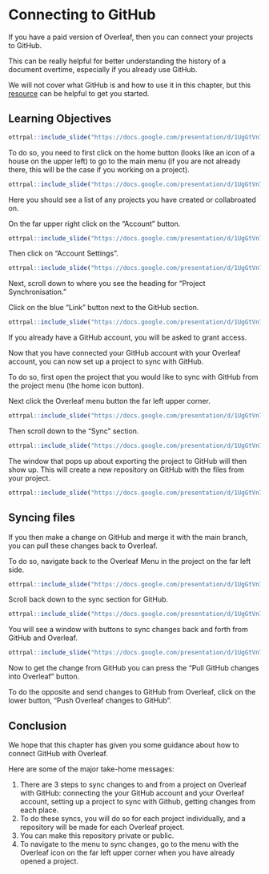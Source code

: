 
# Connecting to GitHub

If you have a paid version of Overleaf, then you can connect your projects to GitHub.

This can be really helpful for better understanding the history of a document overtime, especially if you already use GitHub. 

<div class = "notice">
We will not cover what GitHub is and how to use it in this chapter, but this [resource](https://jhudatascience.org/Reproducibility_in_Cancer_Informatics/making-your-project-open-source-with-github.html) can be helpful to get you started. 
</div>


## Learning Objectives

```r
ottrpal::include_slide("https://docs.google.com/presentation/d/1UgGtVn7RsqdQ4pJxDk_dueSyREHcH-uWTNAT27E2mG8/edit#slide=id.g1cfb6c6ff1d_0_64")
```

To do so, you need to first click on the home button (looks like an icon of a house on the upper left) to go to the main menu (if you are not already there, this will be the case if you working on a project).

```r
ottrpal::include_slide("https://docs.google.com/presentation/d/1UgGtVn7RsqdQ4pJxDk_dueSyREHcH-uWTNAT27E2mG8/edit#slide=id.g1cfb6c6ff1d_0_0")
```





Here you should see a list of any projects you have created or collabroated on. 

On the far upper right click on the "Account" button. 

```r
ottrpal::include_slide("https://docs.google.com/presentation/d/1UgGtVn7RsqdQ4pJxDk_dueSyREHcH-uWTNAT27E2mG8/edit#slide=id.g1cfb6c6ff1d_0_7")
```

 



Then click on "Account Settings".

```r
ottrpal::include_slide("https://docs.google.com/presentation/d/1UgGtVn7RsqdQ4pJxDk_dueSyREHcH-uWTNAT27E2mG8/edit#slide=id.g1cfb6c6ff1d_0_15")
```


Next, scroll down to where you see the heading for "Project Synchronisation."

Click on the blue "Link" button next to the GitHub section.


```r
ottrpal::include_slide("https://docs.google.com/presentation/d/1UgGtVn7RsqdQ4pJxDk_dueSyREHcH-uWTNAT27E2mG8/edit#slide=id.g1cfb6c6ff1d_0_21")
```

If you already have a GitHub account, you will be asked to grant access.


Now that you have connected your GitHub account with your Overleaf account, you can now set up a project to sync with GitHub. 


To do so, first open the project that you would like to sync with GitHub from the project menu (the home icon button).

Next click the Overleaf menu button the far left upper corner.

```r
ottrpal::include_slide("https://docs.google.com/presentation/d/1UgGtVn7RsqdQ4pJxDk_dueSyREHcH-uWTNAT27E2mG8/edit#slide=id.g1cfb6c6ff1d_0_28")
```

Then scroll down to the "Sync" section.

```r
ottrpal::include_slide("https://docs.google.com/presentation/d/1UgGtVn7RsqdQ4pJxDk_dueSyREHcH-uWTNAT27E2mG8/edit#slide=id.g1cfb6c6ff1d_0_40")
```

The window that pops up about exporting the project to GitHub will then show up. This will create a new repository on GitHub with the files from your project.

```r
ottrpal::include_slide("https://docs.google.com/presentation/d/1UgGtVn7RsqdQ4pJxDk_dueSyREHcH-uWTNAT27E2mG8/edit#slide=id.g1cfb6c6ff1d_0_46")
```


## Syncing files

If you then make a change on GitHub and merge it with the main branch, you can pull these changes back to Overleaf.

To do so, navigate back to the Overleaf Menu in the project on the far left side.

```r
ottrpal::include_slide("https://docs.google.com/presentation/d/1UgGtVn7RsqdQ4pJxDk_dueSyREHcH-uWTNAT27E2mG8/edit#slide=id.g1cfb6c6ff1d_0_32")
```

Scroll back down to the sync section for GitHub.

```r
ottrpal::include_slide("https://docs.google.com/presentation/d/1UgGtVn7RsqdQ4pJxDk_dueSyREHcH-uWTNAT27E2mG8/edit#slide=id.g1cfb6c6ff1d_0_40")
```

You will see a window with buttons to sync changes back and forth from GitHub and Overleaf.

```r
ottrpal::include_slide("https://docs.google.com/presentation/d/1UgGtVn7RsqdQ4pJxDk_dueSyREHcH-uWTNAT27E2mG8/edit#slide=id.g1cfb6c6ff1d_0_51")
```

Now to get the change from GitHub you can press the "Pull GitHub changes into Overleaf" button.

To do the opposite and send changes to GitHub from Overleaf, click on the lower button, "Push Overleaf changes to GitHub". 

## Conclusion

We hope that this chapter has given you some guidance about how to connect GitHub with  Overleaf.

Here are some of the major take-home messages:

1. There are 3 steps to sync changes to and from a project on Overleaf with GitHub: connecting the your GitHub account and your Overleaf account, setting up a project to sync with Github, getting changes from each place.
1. To do these syncs, you will do so for each project individually, and a repository will be made for each Overleaf project.
1. You can make this repository private or public.
1. To navigate to the menu to sync changes, go to the menu with the Overleaf icon on the far left upper corner when you have already opened a project.



